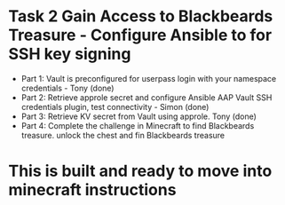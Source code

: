 # Task 2 Gain Access to Blackbeards Treasure - Configure Ansible to for SSH key signing


* Part 1: Vault is preconfigured for userpass login with your namespace credentials - Tony (done)
* Part 2: Retrieve approle secret and configure Ansible AAP Vault SSH credentials plugin, test connectivity - Simon (done)
* Part 3: Retrieve KV secret from Vault using approle. Tony (done)
* Part 4: Complete the challenge in Minecraft to find Blackbeards treasure. unlock the chest and fin Blackbeards treasure

# This is built and ready to move into minecraft instructions